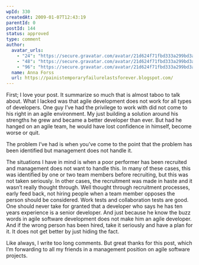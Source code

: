 ```yaml
---
wpId: 330
createdAt: 2009-01-07T12:43:19
parentId: 0
postId: 144
status: approved
type: comment
author:
  avatar_urls:
    - "24": "https://secure.gravatar.com/avatar/21d624f71fbd333a299bd3ab2457a8ae?s=24&d=mm&r=g"
    - "48": "https://secure.gravatar.com/avatar/21d624f71fbd333a299bd3ab2457a8ae?s=48&d=mm&r=g"
    - "96": "https://secure.gravatar.com/avatar/21d624f71fbd333a299bd3ab2457a8ae?s=96&d=mm&r=g"
  name: Anna Forss
  url: https://painistemporaryfailurelastsforever.blogspot.com/
---
```


First; I love your post. It summarize so much that is almost taboo to talk about. What I lacked was that agile development does not work for all types of developers. One guy I’ve had the privilege to work with did not come to his right in an agile environment. My just building a solution around his strengths he grew and became a better developer than ever. But had he hanged on an agile team, he would have lost confidence in himself, become worse or quit.

The problem I’ve had is when you’ve come to the point that the problem has been identified but management does not handle it.

The situations I have in mind is when a poor performer has been recruited and management does not want to handle this. In many of these cases, this was identified by one or two team members before recruiting, but this was not taken seriously. In other cases, the recruitment was made in haste and it wasn’t really thought through. Well thought through recruitment processes, early feed back, not hiring people when a team member opposes the person should be considered. Work tests and collaboration tests are good. One should never take for granted that a developer who says he has ten years experience is a senior developer. And just because he know the buzz words in agile software development does not make him an agile developer. And if the wrong person has been hired, take it seriously and have a plan for it. It does not get better by just hiding the fact.

Like always, I write too long comments. But great thanks for this post, which I’m forwarding to all my friends in a management position on agile software projects.